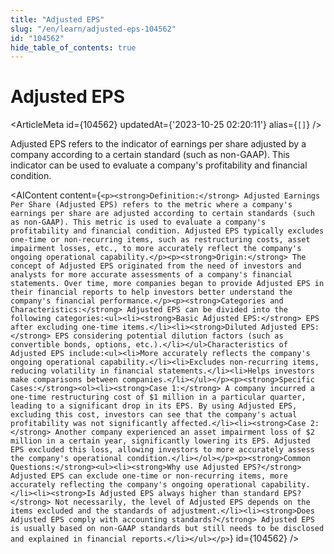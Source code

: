 ```yaml
---
title: "Adjusted EPS"
slug: "/en/learn/adjusted-eps-104562"
id: "104562"
hide_table_of_contents: true
---
```



# Adjusted EPS

<ArticleMeta id={104562} updatedAt={'2023-10-25 02:20:11'} alias={`[]`} />
<div className='border-solid border-b border-t-0 my-4 border-[var(--ifm-color-gray-300)]' />

Adjusted EPS refers to the indicator of earnings per share adjusted by a company according to a certain standard (such as non-GAAP). This indicator can be used to evaluate a company's profitability and financial condition.

<AIContent content={`<p><strong>Definition:</strong> Adjusted Earnings Per Share (Adjusted EPS) refers to the metric where a company's earnings per share are adjusted according to certain standards (such as non-GAAP). This metric is used to evaluate a company's profitability and financial condition. Adjusted EPS typically excludes one-time or non-recurring items, such as restructuring costs, asset impairment losses, etc., to more accurately reflect the company's ongoing operational capability.</p><p><strong>Origin:</strong> The concept of Adjusted EPS originated from the need of investors and analysts for more accurate assessments of a company's financial statements. Over time, more companies began to provide Adjusted EPS in their financial reports to help investors better understand the company's financial performance.</p><p><strong>Categories and Characteristics:</strong> Adjusted EPS can be divided into the following categories:<ul><li><strong>Basic Adjusted EPS:</strong> EPS after excluding one-time items.</li><li><strong>Diluted Adjusted EPS:</strong> EPS considering potential dilution factors (such as convertible bonds, options, etc.).</li></ul>Characteristics of Adjusted EPS include:<ul><li>More accurately reflects the company's ongoing operational capability.</li><li>Excludes non-recurring items, reducing volatility in financial statements.</li><li>Helps investors make comparisons between companies.</li></ul></p><p><strong>Specific Cases:</strong><ol><li><strong>Case 1:</strong> A company incurred a one-time restructuring cost of $1 million in a particular quarter, leading to a significant drop in its EPS. By using Adjusted EPS, excluding this cost, investors can see that the company's actual profitability was not significantly affected.</li><li><strong>Case 2:</strong> Another company experienced an asset impairment loss of $2 million in a certain year, significantly lowering its EPS. Adjusted EPS excluded this loss, allowing investors to more accurately assess the company's operational condition.</li></ol></p><p><strong>Common Questions:</strong><ul><li><strong>Why use Adjusted EPS?</strong> Adjusted EPS can exclude one-time or non-recurring items, more accurately reflecting the company's ongoing operational capability.</li><li><strong>Is Adjusted EPS always higher than standard EPS?</strong> Not necessarily, the level of Adjusted EPS depends on the items excluded and the standards of adjustment.</li><li><strong>Does Adjusted EPS comply with accounting standards?</strong> Adjusted EPS is usually based on non-GAAP standards but still needs to be disclosed and explained in financial reports.</li></ul></p>`} id={104562} />
